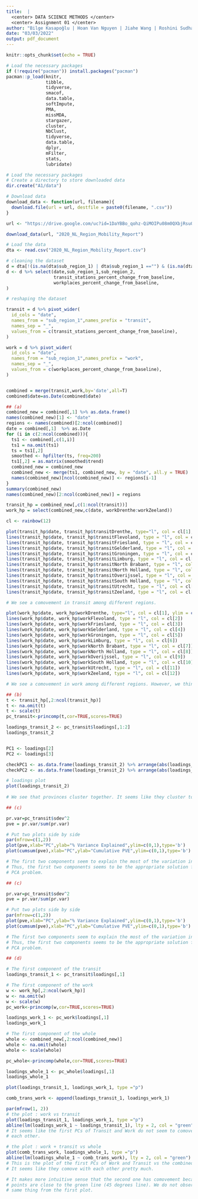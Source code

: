 ```yaml
---
title:  |
  <center> DATA SCIENCE METHODS </center>
  <center> Assignment 01 </center>
author: "Bilge Kasapoğlu | Hoan Van Nguyen | Jiahe Wang | Roshini Sudhaharan"
date: "03/03/2022"
output: pdf_document
---
```


```r
knitr::opts_chunk$set(echo = TRUE)
```

```r
# Load the necessary packages
if (!require("pacman")) install.packages("pacman")
pacman::p_load(knitr,
               tibble,
               tidyverse,
               smacof,
               data.table,
               softImpute,
               PMA,
               missMDA,
               stargazer,
               cluster,
               NbClust,
               tidyverse,
               data.table,
               dplyr,
               mFilter,
               stats,
               lubridate)
```

```r
# Load the necessary packages
# Create a directory to store downloaded data
dir.create("A1/data")

# Download data
download_data <- function(url, filename){
  download.file(url = url, destfile = paste0(filename, ".csv"))
}

url <- "https://drive.google.com/uc?id=1DaYBBo_qohz-QiMOIPu08m0QXbjRsu0Q&export=download"

download_data(url, "2020_NL_Region_Mobility_Report")

# Load the data
dta <- read.csv("2020_NL_Region_Mobility_Report.csv")
```

```r
# cleaning the dataset
d = dta[!(is.na(dta$sub_region_1) | dta$sub_region_1 =="") & (is.na(dta$sub_region_2) | dta$sub_region_2==""),]
d <- d %>% select(date,sub_region_1,sub_region_2,
                  transit_stations_percent_change_from_baseline, 
                  workplaces_percent_change_from_baseline, 
)

# reshaping the dataset

transit = d %>% pivot_wider(
  id_cols = "date",
  names_from = "sub_region_1",names_prefix = "transit",
  names_sep = "_",
  values_from = c(transit_stations_percent_change_from_baseline),
)

work = d %>% pivot_wider(
  id_cols = "date",
  names_from = "sub_region_1",names_prefix = "work",
  names_sep = "_",
  values_from = c(workplaces_percent_change_from_baseline),
)


combined = merge(transit,work,by='date',all=T)
combined$date=as.Date(combined$date)
```

```r
## (a)
combined_new = combined[,1] %>% as.data.frame()
names(combined_new)[1] <- "date"
regions <- names(combined)[2:ncol(combined)]
date = combined[,1]  %>% as.Date  
for (i in c(2:ncol(combined))){
  ts1 <- combined[,c(1,i)]
  ts1 = na.omit(ts1)
  ts = ts1[,2]
  smoothed <- hpfilter(ts, freq=200)
  ts1[,2] = as.matrix(smoothed$trend)
  combined_new = combined_new
  combined_new <- merge(ts1, combined_new, by = "date", all.y = TRUE)
  names(combined_new)[ncol(combined_new)] <- regions[i-1]
} 
summary(combined_new)
names(combined_new)[2:ncol(combined_new)] = regions

transit_hp = combined_new[,c(1:ncol(transit))]
work_hp = select(combined_new,c(date, workDrenthe:workZeeland))

cl <- rainbow(12)

plot(transit_hp$date, transit_hp$transitDrenthe, type="l", col = cl[1], ylim = c(-80,50), xlab = "Date", ylab = "Trend in Transit")
lines(transit_hp$date, transit_hp$transitFlevoland, type = "l", col = cl[2])
lines(transit_hp$date, transit_hp$transitFriesland, type = "l", col = cl[3])
lines(transit_hp$date, transit_hp$transitGelderland, type = "l", col = cl[4])
lines(transit_hp$date, transit_hp$transitGroningen, type = "l", col = cl[5])
lines(transit_hp$date, transit_hp$transitLimburg, type = "l", col = cl[6])
lines(transit_hp$date, transit_hp$transitNorth Brabant, type = "l", col = cl[7])
lines(transit_hp$date, transit_hp$transitNorth Holland, type = "l", col = cl[8])
lines(transit_hp$date, transit_hp$transitOverijssel, type = "l", col = cl[9])
lines(transit_hp$date, transit_hp$transitSouth Holland, type = "l", col = cl[10])
lines(transit_hp$date, transit_hp$transitUtrecht, type = "l", col = cl[11])
lines(transit_hp$date, transit_hp$transitZeeland, type = "l", col = cl[12])

# We see a comovement in transit among different regions. 

plot(work_hp$date, work_hp$workDrenthe, type="l", col = cl[1], ylim = c(-80,50), xlab = "Date", ylab = "Trend in Work")
lines(work_hp$date, work_hp$workFlevoland, type = "l", col = cl[2])
lines(work_hp$date, work_hp$workFriesland, type = "l", col = cl[3])
lines(work_hp$date, work_hp$workGelderland, type = "l", col = cl[4])
lines(work_hp$date, work_hp$workGroningen, type = "l", col = cl[5])
lines(work_hp$date, work_hp$workLimburg, type = "l", col = cl[6])
lines(work_hp$date, work_hp$workNorth Brabant, type = "l", col = cl[7])
lines(work_hp$date, work_hp$workNorth Holland, type = "l", col = cl[8])
lines(work_hp$date, work_hp$workOverijssel, type = "l", col = cl[9])
lines(work_hp$date, work_hp$workSouth Holland, type = "l", col = cl[10])
lines(work_hp$date, work_hp$workUtrecht, type = "l", col = cl[11])
lines(work_hp$date, work_hp$workZeeland, type = "l", col = cl[12])

# We see a comovement in work among different regions. However, we think the comovement is weaker in comparison to transit. 

```

```r
## (b)
t <- transit_hp[,2:ncol(transit_hp)]
t <- na.omit(t)
t <- scale(t)
pc_transit<-princomp(t,cor=TRUE,scores=TRUE)

loadings_transit_2 <- pc_transit$loadings[,1:2]
loadings_transit_2


PC1 <- loadings[2] 
PC2 <- loadings[3] 

checkPC1 <- as.data.frame(loadings_transit_2) %>% arrange(abs(loadings_transit_2[,1]))
checkPC2 <- as.data.frame(loadings_transit_2) %>% arrange(abs(loadings_transit_2[,2]))

# loadings plot
plot(loadings_transit_2)
     
# We see that provinces cluster together. It seems like they cluster together on the second loadings.

```

```r

## (c)

pr.var=pc_transit$sdev^2
pve = pr.var/sum(pr.var)

# Put two plots side by side
par(mfrow=c(1,2))
plot(pve,xlab="PC",ylab="% Variance Explained",ylim=c(0,1),type='b')
plot(cumsum(pve),xlab="PC",ylab="Cumulative PVE",ylim=c(0,1),type='b')

# The first two components seem to explain the most of the variation in the data.
# Thus, the first two components seems to be the appropriate solution for the 
# PCA problem. 
```

```r

## (c)

pr.var=pc_transit$sdev^2
pve = pr.var/sum(pr.var)

# Put two plots side by side
par(mfrow=c(1,2))
plot(pve,xlab="PC",ylab="% Variance Explained",ylim=c(0,1),type='b')
plot(cumsum(pve),xlab="PC",ylab="Cumulative PVE",ylim=c(0,1),type='b')

# The first two components seem to explain the most of the variation in the data.
# Thus, the first two components seems to be the appropriate solution for the 
# PCA problem. 
```

```r

## (d)

# The first component of the transit
loadings_transit_1 <- pc_transit$loadings[,1]

# The first component of the work
w <- work_hp[,2:ncol(work_hp)]
w <- na.omit(w)
w <- scale(w)
pc_work<-princomp(w,cor=TRUE,scores=TRUE)

loadings_work_1 <- pc_work$loadings[,1]
loadings_work_1

# The first component of the whole
whole <- combined_new[,2:ncol(combined_new)]
whole <- na.omit(whole)
whole <- scale(whole)

pc_whole<-princomp(whole,cor=TRUE,scores=TRUE)

loadings_whole_1 <- pc_whole$loadings[,1]
loadings_whole_1

plot(loadings_transit_1, loadings_work_1, type ="p")

comb_trans_work <- append(loadings_transit_1, loadings_work_1)

par(mfrow(1, 2))
# the plot : work vs transit
plot(loadings_transit_1, loadings_work_1, type ="p")
abline(lm(loadings_work_1 ~ loadings_transit_1), lty = 2, col = "green")
# It seems like the first PCs of Transit and Work do not seem to comove with
# each other. 

# the plot : work + transit vs whole
plot(comb_trans_work, loadings_whole_1, type ="p")
abline(lm(loadings_whole_1 ~ comb_trans_work), lty = 2, col = "green")
# This is the plot of the first PCs of Work and Transit vs the combined data. 
# It seems like they comove with each other pretty much. 

# It makes more intuitive sense that the second one has comovement because the 
# points are close to the green line (45 degrees line). We do not observe the 
# same thing from the first plot. 
```
